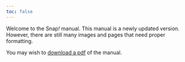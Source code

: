 ---
toc: false
---

Welcome to the Snap*!* manual. This manual is a newly updated version. However, there are still many images and pages that need proper formatting.

You may wish to [download a pdf][pdf] of the manual.

[pdf]: https://snap.berkeley.edu/snap/help/SnapManual.pdf

\index{home}
